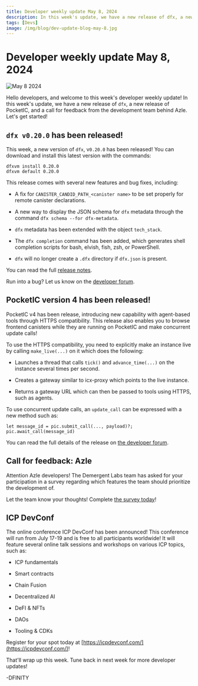 ```yaml
---
title: Developer weekly update May 8, 2024
description: In this week's update, we have a new release of dfx, a new release of PocketIC, and a call for feedback from the development team behind Azle.
tags: [Devs]
image: /img/blog/dev-update-blog-may-8.jpg
---
```


# Developer weekly update May 8, 2024

![May 8 2024](../../static/img/blog/dev-update-blog-may-8.jpg)

Hello developers, and welcome to this week's developer weekly update! In this week's update, we have a new release of `dfx`, a new release of PocketIC, and a call for feedback from the development team behind Azle. Let's get started!

## `dfx v0.20.0` has been released!

This week, a new version of `dfx`, v`0.20.0` has been released! You can download and install this latest version with the commands:

```
dfxvm install 0.20.0
dfxvm default 0.20.0
```

This release comes with several new features and bug fixes, including:

- A fix for `CANISTER_CANDID_PATH_<canister name>` to be set properly for remote canister declarations.

- A new way to display the JSON schema for `dfx` metadata through the command `dfx schema --for dfx-metadata`.

- `dfx` metadata has been extended with the object `tech_stack`.

- The `dfx completion` command has been added, which generates shell completion scripts for bash, elvish, fish, zsh, or PowerShell.

- `dfx` will no longer create a `.dfx` directory if `dfx.json` is present.

You can read the full [release notes](https://github.com/dfinity/sdk/releases/tag/0.20.0).

Run into a bug? Let us know on the [developer forum](https://forum.dfinity.org/t/dfx-0-20-0-is-promoted/30471).

## PocketIC version 4 has been released!

PocketIC v4 has been release, introducing new capability with agent-based tools through HTTPS compatibility. This release also enables you to browse frontend canisters while they are running on PocketIC and make concurrent update calls!

To use the HTTPS compatibility, you need to explicitly make an instance live by calling `make_live(...)` on it which does the following:

- Launches a thread that calls `tick()` and `advance_time(...)` on the instance several times per second.

- Creates a gateway similar to icx-proxy which points to the live instance.

- Returns a gateway URL which can then be passed to tools using HTTPS, such as agents.

To use concurrent update calls, an `update_call` can be expressed with a new method such as:

```
let message_id = pic.submit_call(..., payload)?;
pic.await_call(message_id)
```

You can read the full details of the release on [the developer forum](https://forum.dfinity.org/t/pocketic-version-4-0-0-ic-http-interface-compatibility/30281).


## Call for feedback: Azle

Attention Azle developers! The Demergent Labs team has asked for your participation in a survey regarding which features the team should prioritize the development of.

Let the team know your thoughts! Complete [the survey today](https://t.co/hLWNHvWiZI)!

## ICP DevConf

The online conference ICP DevConf has been announced! This conference will run from July 17-19 and is free to all participants worldwide! It will feature several online talk sessions and workshops on various ICP topics, such as:

- ICP fundamentals

- Smart contracts

- Chain Fusion

- Decentralized AI

- DeFI & NFTs

- DAOs

- Tooling & CDKs

Register for your spot today at [https://icpdevconf.com/](https://icpdevconf.com/)!

That'll wrap up this week. Tune back in next week for more developer updates!

-DFINITY







